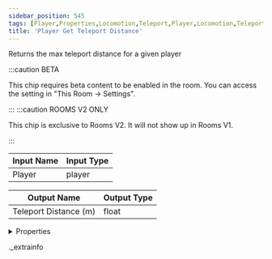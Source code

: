```yaml
---
sidebar_position: 545
tags: [Player,Properties,Locomotion,Teleport,Player,Locomotion,Teleport]
title: 'Player Get Teleport Distance'
---
```


Returns the max teleport distance for a given player

:::caution BETA

This chip requires beta content to be enabled in the room. You can access the setting in "This Room -> Settings".

:::
:::caution ROOMS V2 ONLY

This chip is exclusive to Rooms V2. It will not show up in Rooms V1.

:::


<IChip uuid="08b53553-0368-4de9-bb59-57a4e2fdb2b2" />

| Input Name | Input Type |
|-----------|-----------|
| Player | player |

| Output Name | Output Type |
|-----------|-----------|
| Teleport Distance (m) | float |


<details>
  <summary>Properties</summary>
  <div>
    <div>
    <table>
      <thead>
        <tr>
          <th>Room availability:</th>
          <th>Rooms V2 only</th>
        </tr>
        <tr>
          <th>Is beta required?</th>
          <th>Yes</th>
        </tr>
        <tr>
          <th>Is this chip a trolling risk?</th>
          <th>No</th>
        </tr>
        <tr>
          <th>Is this chip a role assignment risk?</th>
          <th>No</th>
        </tr>
        <tr>
          <th>Chip UUID</th>
          <th>08b53553-0368-4de9-bb59-57a4e2fdb2b2</th>
        </tr>
      </thead>
    </table>
    </div>
  </div>
</details>

._extrainfo